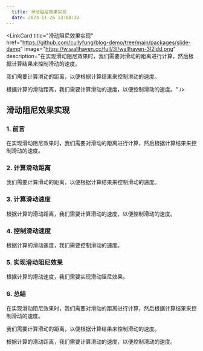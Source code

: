 ```yaml
---
  title: 滑动阻尼效果实现
  date: 2023-11-26 13:08:32
---
```


<LinkCard
  title="滑动阻尼效果实现"
  href="https://github.com/cullyfung/blog-demo/tree/main/packages/slide-damp"
  image="https://w.wallhaven.cc/full/3l/wallhaven-3l2ldd.png"
  description="在实现滑动阻尼效果时，我们需要对滑动的距离进行计算，然后根据计算结果来控制滑动的速度。

我们需要计算滑动的距离，以便根据计算结果来控制滑动的速度。

根据计算的滑动距离，我们需要计算滑动的速度，以便控制滑动的速度。"
/>

## 滑动阻尼效果实现

### 1. 前言

在实现滑动阻尼效果时，我们需要对滑动的距离进行计算，然后根据计算结果来控制滑动的速度。

### 2. 计算滑动距离

我们需要计算滑动的距离，以便根据计算结果来控制滑动的速度。

### 3. 计算滑动速度

根据计算的滑动距离，我们需要计算滑动的速度，以便控制滑动的速度。

### 4. 控制滑动速度

根据计算的滑动速度，我们需要控制滑动的速度。

### 5. 实现滑动阻尼效果

根据计算的滑动速度，我们需要实现滑动阻尼效果。

### 6. 总结

在实现滑动阻尼效果时，我们需要对滑动的距离进行计算，然后根据计算结果来控制滑动的速度。

我们需要计算滑动的距离，以便根据计算结果来控制滑动的速度。

根据计算的滑动距离，我们需要计算滑动的速度，以便控制滑动的速度。
